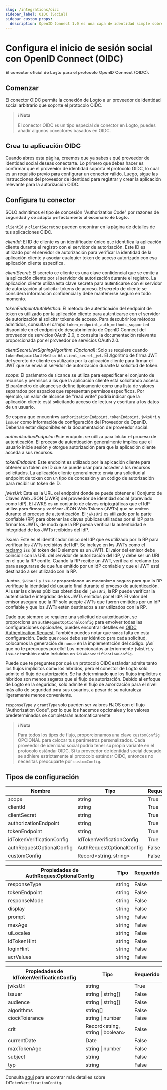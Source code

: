 ```yaml
---
slug: /integrations/oidc
sidebar_label: OIDC (Social)
sidebar_custom_props:
  description: OpenID Connect 1.0 es una capa de identidad simple sobre el protocolo OAuth 2.0.
---
```



# Configura el inicio de sesión social con OpenID Connect (OIDC)

El conector oficial de Logto para el protocolo OpenID Connect (OIDC).

<GuideTip />

## Comenzar

El conector OIDC permite la conexión de Logto a un proveedor de identidad social arbitrario que soporte el protocolo OIDC.

> ℹ️ **Nota**
>
> El conector OIDC es un tipo especial de conector en Logto, puedes añadir algunos conectores basados en OIDC.

## Crea tu aplicación OIDC

Cuando abres esta página, creemos que ya sabes a qué proveedor de identidad social deseas conectarte. Lo primero que debes hacer es confirmar que el proveedor de identidad soporta el protocolo OIDC, lo cual es un requisito previo para configurar un conector válido. Luego, sigue las instrucciones del proveedor de identidad para registrar y crear la aplicación relevante para la autorización OIDC.

## Configura tu conector

SOLO admitimos el tipo de concesión "Authorization Code" por razones de seguridad y se adapta perfectamente al escenario de Logto.

`clientId` y `clientSecret` se pueden encontrar en la página de detalles de tus aplicaciones OIDC.

_clientId_: El ID de cliente es un identificador único que identifica la aplicación cliente durante el registro con el servidor de autorización. Este ID es utilizado por el servidor de autorización para verificar la identidad de la aplicación cliente y asociar cualquier token de acceso autorizado con esa aplicación cliente específica.

_clientSecret_: El secreto de cliente es una clave confidencial que se emite a la aplicación cliente por el servidor de autorización durante el registro. La aplicación cliente utiliza esta clave secreta para autenticarse con el servidor de autorización al solicitar tokens de acceso. El secreto de cliente se considera información confidencial y debe mantenerse seguro en todo momento.

_tokenEndpointAuthMethod_: El método de autenticación del endpoint de token es utilizado por la aplicación cliente para autenticarse con el servidor de autorización al solicitar tokens de acceso. Para descubrir los métodos admitidos, consulta el campo `token_endpoint_auth_methods_supported` disponible en el endpoint de descubrimiento de OpenID Connect del proveedor de servicios OAuth 2.0, o consulta la documentación relevante proporcionada por el proveedor de servicios OAuth 2.0.

_clientSecretJwtSigningAlgorithm (Opcional)_: Solo se requiere cuando `tokenEndpointAuthMethod` es `client_secret_jwt`. El algoritmo de firma JWT del secreto de cliente es utilizado por la aplicación cliente para firmar el JWT que se envía al servidor de autorización durante la solicitud de token.

_scope_: El parámetro de alcance se utiliza para especificar el conjunto de recursos y permisos a los que la aplicación cliente está solicitando acceso. El parámetro de alcance se define típicamente como una lista de valores separados por espacios que representan permisos específicos. Por ejemplo, un valor de alcance de "read write" podría indicar que la aplicación cliente está solicitando acceso de lectura y escritura a los datos de un usuario.

Se espera que encuentres `authorizationEndpoint`, `tokenEndpoint`, `jwksUri` y `issuer` como información de configuración del Proveedor de OpenID. Deberían estar disponibles en la documentación del proveedor social.

_authenticationEndpoint_: Este endpoint se utiliza para iniciar el proceso de autenticación. El proceso de autenticación generalmente implica que el usuario inicie sesión y otorgue autorización para que la aplicación cliente acceda a sus recursos.

_tokenEndpoint_: Este endpoint es utilizado por la aplicación cliente para obtener un token de ID que se puede usar para acceder a los recursos solicitados. La aplicación cliente generalmente envía una solicitud al endpoint de token con un tipo de concesión y un código de autorización para recibir un token de ID.

_jwksUri_: Esta es la URL del endpoint donde se puede obtener el Conjunto de Claves Web JSON (JWKS) del proveedor de identidad social (abreviado como IdP). El JWKS es un conjunto de claves criptográficas que el IdP utiliza para firmar y verificar JSON Web Tokens (JWTs) que se emiten durante el proceso de autenticación. El `jwksUri` es utilizado por la parte confiable (RP) para obtener las claves públicas utilizadas por el IdP para firmar los JWTs, de modo que la RP pueda verificar la autenticidad e integridad de los JWTs recibidos del IdP.

_issuer_: Este es el identificador único del IdP que es utilizado por la RP para verificar los JWTs recibidos del IdP. Se incluye en los JWTs como el [reclamo](https://www.rfc-editor.org/rfc/rfc7519#section-4) `iss` (el token de ID siempre es un JWT). El valor del emisor debe coincidir con la URL del servidor de autorización del IdP, y debe ser un URI en el que la RP confíe. Cuando la RP recibe un JWT, verifica el reclamo `iss` para asegurarse de que fue emitido por un IdP confiable y que el JWT está destinado a ser utilizado con la RP.

Juntos, `jwksUri` y `issuer` proporcionan un mecanismo seguro para que la RP verifique la identidad del usuario final durante el proceso de autenticación. Al usar las claves públicas obtenidas del `jwksUri`, la RP puede verificar la autenticidad e integridad de los JWTs emitidos por el IdP. El valor del emisor asegura que la RP solo acepte JWTs que fueron emitidos por un IdP confiable y que los JWTs estén destinados a ser utilizados con la RP.

Dado que siempre se requiere una solicitud de autenticación, se proporciona un `authRequestOptionalConfig` para envolver todas las configuraciones opcionales, puedes encontrar detalles en [OIDC Authentication Request](https://openid.net/specs/openid-connect-core-1_0.html#AuthRequest). También puedes notar que `nonce` falta en esta configuración. Dado que `nonce` debe ser idéntico para cada solicitud, colocamos la generación de `nonce` en la implementación del código. ¡Así que no te preocupes por ello! Los mencionados anteriormente `jwksUri` y `issuer` también están incluidos en `idTokenVerificationConfig`.

Puede que te preguntes por qué un protocolo OIDC estándar admite tanto los flujos implícitos como los híbridos, pero el conector de Logto solo admite el flujo de autorización. Se ha determinado que los flujos implícitos e híbridos son menos seguros que el flujo de autorización. Debido al enfoque de Logto en la seguridad, solo admite el flujo de autorización para el nivel más alto de seguridad para sus usuarios, a pesar de su naturaleza ligeramente menos conveniente.

`responseType` y `grantType` solo pueden ser valores FIJOS con el flujo "Authorization Code", por lo que los hacemos opcionales y los valores predeterminados se completarán automáticamente.

> ℹ️ **Nota**
>
> Para todos los tipos de flujo, proporcionamos una clave `customConfig` OPCIONAL para colocar tus parámetros personalizados.
> Cada proveedor de identidad social podría tener su propia variante en el protocolo estándar OIDC. Si tu proveedor de identidad social deseado se adhiere estrictamente al protocolo estándar OIDC, entonces no necesitas preocuparte por `customConfig`.

## Tipos de configuración

| Nombre                    | Tipo                      | Requerido |
| ------------------------- | ------------------------- | --------- |
| scope                     | string                    | True      |
| clientId                  | string                    | True      |
| clientSecret              | string                    | True      |
| authorizationEndpoint     | string                    | True      |
| tokenEndpoint             | string                    | True      |
| idTokenVerificationConfig | IdTokenVerificationConfig | True      |
| authRequestOptionalConfig | AuthRequestOptionalConfig | False     |
| customConfig              | Record\<string, string>   | False     |

| Propiedades de AuthRequestOptionalConfig | Tipo   | Requerido |
| ---------------------------------------- | ------ | --------- |
| responseType                             | string | False     |
| tokenEndpoint                            | string | False     |
| responseMode                             | string | False     |
| display                                  | string | False     |
| prompt                                   | string | False     |
| maxAge                                   | string | False     |
| uiLocales                                | string | False     |
| idTokenHint                              | string | False     |
| loginHint                                | string | False     |
| acrValues                                | string | False     |

| Propiedades de IdTokenVerificationConfig | Tipo                               | Requerido |
| ---------------------------------------- | ---------------------------------- | --------- |
| jwksUri                                  | string                             | True      |
| issuer                                   | string \| string[]                 | False     |
| audience                                 | string \| string[]                 | False     |
| algorithms                               | string[]                           | False     |
| clockTolerance                           | string \| number                   | False     |
| crit                                     | Record\<string, string \| boolean> | False     |
| currentDate                              | Date                               | False     |
| maxTokenAge                              | string \| number                   | False     |
| subject                                  | string                             | False     |
| typ                                      | string                             | False     |

Consulta [aquí](https://github.com/panva/jose/blob/main/docs/jwt/verify/interfaces/JWTVerifyOptions.md) para encontrar más detalles sobre `IdTokenVerificationConfig`.

